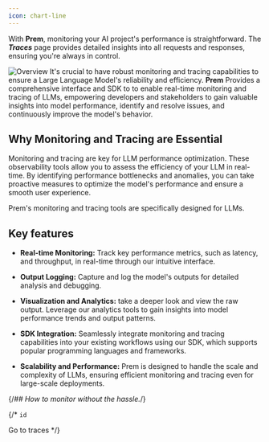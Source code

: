 ```yaml
---
icon: chart-line
---
```


With **Prem**, monitoring your AI project's performance is straightforward. The **_Traces_** page provides detailed insights into all requests and responses, ensuring you're always in control.

<img
  src="https://static.premai.io/prem-saas-docs/monitoring-guide/monitoringPage.gif"
  alt="Overview"
/>
It's crucial to have robust monitoring and tracing capabilities to ensure a Large Language Model's reliability and efficiency. **Prem** Provides a comprehensive interface and SDK to to enable real-time monitoring and tracing of LLMs, empowering developers and stakeholders to gain valuable insights into model performance, identify and resolve issues, and continuously improve the model's behavior.

## Why Monitoring and Tracing are Essential
Monitoring and tracing are key for LLM performance optimization.
These observability tools allow you to assess the efficiency of your LLM in real-time.
By identifying performance bottlenecks and anomalies, you can take proactive measures to optimize the model's performance and ensure a smooth user experience.

Prem's monitoring and tracing tools are specifically designed for LLMs.
## Key features
- **Real-time Monitoring:** Track key performance metrics, such as latency, and throughput, in real-time through our intuitive interface.


- **Output Logging:** Capture and log the model's outputs for detailed analysis and debugging.


- **Visualization and Analytics:** take a deeper look and view the raw output. Leverage our analytics tools to gain insights into model performance trends and output patterns.

- **SDK Integration:** Seamlessly integrate monitoring and tracing capabilities into your existing workflows using our SDK, which supports popular programming languages and frameworks.


- **Scalability and Performance:** Prem is designed to handle the scale and complexity of LLMs, ensuring efficient monitoring and tracing even for large-scale deployments.

{/*## How to monitor without the hassle.*/}

{/*<Steps>
  <Step title="Test models in the playground of your choice.">
  `id`
  
  
  </Step>
  <Step title="Navigate to the Traces page.">
    Go to traces
  </Step>
</Steps>*/}